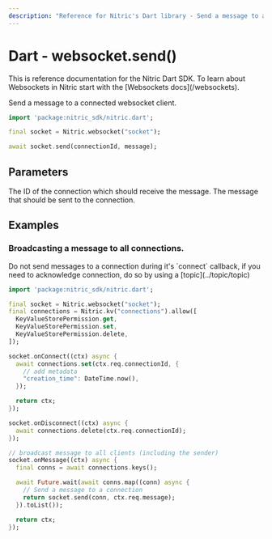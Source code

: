 ```yaml
---
description: "Reference for Nitric's Dart library - Send a message to a connected websocket client"
---
```


# Dart - websocket.send()

<Note>
  This is reference documentation for the Nitric Dart SDK. To learn about
  Websockets in Nitric start with the [Websockets docs](/websockets).
</Note>

Send a message to a connected websocket client.

```dart
import 'package:nitric_sdk/nitric.dart';

final socket = Nitric.websocket("socket");

await socket.send(connectionId, message);
```

## Parameters

<Properties>
  <Property name="connectionId" required type="String">
    The ID of the connection which should receive the message.
  </Property>
  <Property name="message" required type="Map<String, dynamic>">
    The message that should be sent to the connection.
  </Property>
</Properties>

## Examples

### Broadcasting a message to all connections.

<Note>
  Do not send messages to a connection during it's `connect` callback, if you
  need to acknowledge connection, do so by using a [topic](../topic/topic)
</Note>

```dart
import 'package:nitric_sdk/nitric.dart';

final socket = Nitric.websocket("socket");
final connections = Nitric.kv("connections").allow([
  KeyValueStorePermission.get,
  KeyValueStorePermission.set,
  KeyValueStorePermission.delete,
]);

socket.onConnect((ctx) async {
  await connections.set(ctx.req.connectionId, {
    // add metadata
    "creation_time": DateTime.now(),
  });

  return ctx;
});

socket.onDisconnect((ctx) async {
  await connections.delete(ctx.req.connectionId);
});

// broadcast message to all clients (including the sender)
socket.onMessage((ctx) async {
  final conns = await connections.keys();

  await Future.wait(await conns.map((conn) async {
    // Send a message to a connection
    return socket.send(conn, ctx.req.message);
  }).toList());

  return ctx;
});
```
